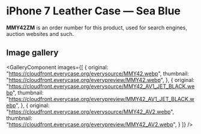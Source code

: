 
# iPhone 7 Leather Case — Sea Blue

<Callout type='info' emoji='👉🏻'>**MMY42ZM** is an order number for this product, used for search engines, auction websites and such.</Callout>

## Image gallery

<GalleryComponent
    images={[
      {
        original: "https://cloudfront.everycase.org/everysource/MMY42.webp",
        thumbnail: "https://cloudfront.everycase.org/everypreview/MMY42.webp",
      },
      {
        original: "https://cloudfront.everycase.org/everysource/MMY42_AV1_JET_BLACK.webp",
        thumbnail: "https://cloudfront.everycase.org/everypreview/MMY42_AV1_JET_BLACK.webp",
      },
      {
        original: "https://cloudfront.everycase.org/everysource/MMY42_AV2.webp",
        thumbnail: "https://cloudfront.everycase.org/everypreview/MMY42_AV2.webp",
      }
    ]}
  />
